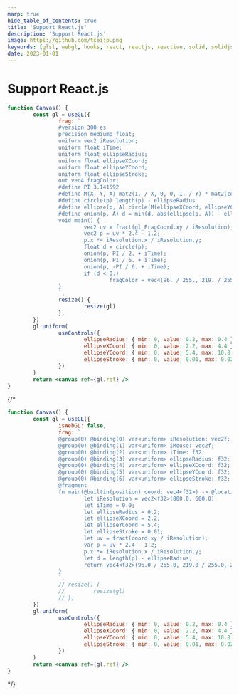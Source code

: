 ```yaml
---
marp: true
hide_table_of_contents: true
title: 'Support React.js'
description: 'Support React.js'
image: https://github.com/tseijp.png
keywords: [glsl, webgl, hooks, react, reactjs, reactive, solid, solidjs, typescript]
date: 2023-01-01
---
```


# Support React.js


<Tabs>
<TabItem value="webgl" label="WebGL">

```jsx live
function Canvas() {
        const gl = useGL({
                frag: `
                #version 300 es
                precision mediump float;
                uniform vec2 iResolution;
                uniform float iTime;
                uniform float ellipseRadius;
                uniform float ellipseXCoord;
                uniform float ellipseYCoord;
                uniform float ellipseStroke;
                out vec4 fragColor;
                #define PI 3.141592
                #define M(X, Y, A) mat2(1. / X, 0, 0, 1. / Y) * mat2(cos(A), -sin(A), sin(A), cos(A))
                #define circle(p) length(p) - ellipseRadius
                #define ellipse(p, A) circle(M(ellipseXCoord, ellipseYCoord, A) * p)
                #define onion(p, A) d = min(d, abs(ellipse(p, A)) - ellipseStroke)
                void main() {
                        vec2 uv = fract(gl_FragCoord.xy / iResolution);
                        vec2 p = uv * 2.4 - 1.2;
                        p.x *= iResolution.x / iResolution.y;
                        float d = circle(p);
                        onion(p, PI / 2. + iTime);
                        onion(p, PI / 6. + iTime);
                        onion(p, -PI / 6. + iTime);
                        if (d < 0.)
                                fragColor = vec4(96. / 255., 219. / 255., 251. / 255., 0.8);
                }
                `,
                resize() {
                        resize(gl)
                },
        })
        gl.uniform(
                useControls({
                        ellipseRadius: { min: 0, value: 0.2, max: 0.4 },
                        ellipseXCoord: { min: 0, value: 2.2, max: 4.4 },
                        ellipseYCoord: { min: 0, value: 5.4, max: 10.8 },
                        ellipseStroke: { min: 0, value: 0.01, max: 0.02 },
                })
        )
        return <canvas ref={gl.ref} />
}
```

</TabItem>
{/* <TabItem value="webgpu" label="WebGPU">

```jsx live
function Canvas() {
        const gl = useGL({
                isWebGL: false,
                frag: `
                @group(0) @binding(0) var<uniform> iResolution: vec2f;
                @group(0) @binding(1) var<uniform> iMouse: vec2f;
                @group(0) @binding(2) var<uniform> iTime: f32;
                @group(0) @binding(3) var<uniform> ellipseRadius: f32;
                @group(0) @binding(4) var<uniform> ellipseXCoord: f32;
                @group(0) @binding(5) var<uniform> ellipseYCoord: f32;
                @group(0) @binding(6) var<uniform> ellipseStroke: f32;
                @fragment
                fn main(@builtin(position) coord: vec4<f32>) -> @location(0) vec4<f32> {
                        let iResolution = vec2<f32>(800.0, 600.0);
                        let iTime = 0.0;
                        let ellipseRadius = 0.2;
                        let ellipseXCoord = 2.2;
                        let ellipseYCoord = 5.4;
                        let ellipseStroke = 0.01;
                        let uv = fract(coord.xy / iResolution);
                        var p = uv * 2.4 - 1.2;
                        p.x *= iResolution.x / iResolution.y;
                        let d = length(p) - ellipseRadius;
                        return vec4<f32>(96.0 / 255.0, 219.0 / 255.0, 251.0 / 255.0, 0.8);
                }
                `,
                // resize() {
                //         resize(gl)
                // },
        })
        gl.uniform(
                useControls({
                        ellipseRadius: { min: 0, value: 0.2, max: 0.4 },
                        ellipseXCoord: { min: 0, value: 2.2, max: 4.4 },
                        ellipseYCoord: { min: 0, value: 5.4, max: 10.8 },
                        ellipseStroke: { min: 0, value: 0.01, max: 0.02 },
                })
        )
        return <canvas ref={gl.ref} />
}
```

</TabItem> */}
</Tabs>

